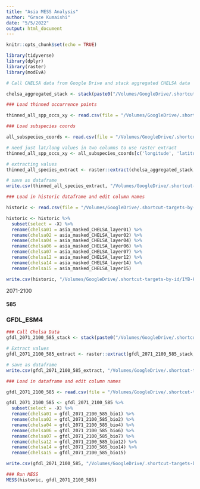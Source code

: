 ```yaml
---
title: "Asia MESS Analysis"
author: "Grace Kumaishi"
date: "5/5/2022"
output: html_document
---
```


```r
knitr::opts_chunk$set(echo = TRUE)

library(tidyverse)
library(dplyr)
library(raster)
library(modEvA)
```

```r
# Call CHELSA data from Google Drive and stack aggregated CHELSA data

chelsa_aggregated_stack <- stack(paste0("/Volumes/GoogleDrive/.shortcut-targets-by-id/1YB-Hz3L-kWyiZMg2UM89GQkvqXyZUW1H/HWC_data/Data/Chelsa_Data/asia_masked_CHELSA_data/asia_masked_CHELSA_layer", c("01","02","04","06","07","12","14","15"), ".tif"))

### Load thinned occurrence points

thinned_all_spp_occs_xy <- read.csv(file = "/Volumes/GoogleDrive/.shortcut-targets-by-id/1YB-Hz3L-kWyiZMg2UM89GQkvqXyZUW1H/HWC_data/Asia_MESS_analysis/input_dataframes/thinned_occs.csv")

### Load subspecies coords

all_subspecies_coords <- read.csv(file = "/Volumes/GoogleDrive/.shortcut-targets-by-id/1YB-Hz3L-kWyiZMg2UM89GQkvqXyZUW1H/HWC_data/Asia_MESS_analysis/input_dataframes/all_subspecies_coords.csv")

# need just lat/long values in two columns to use raster extract
thinned_all_spp_occs_xy <- all_subspecies_coords[c('longitude', 'latitude')]

# extracting values
thinned_all_species_extract <- raster::extract(chelsa_aggregated_stack, thinned_all_spp_occs_xy)

# save as dataframe
write.csv(thinned_all_species_extract, "/Volumes/GoogleDrive/.shortcut-targets-by-id/1YB-Hz3L-kWyiZMg2UM89GQkvqXyZUW1H/HWC_data/Asia_MESS_analysis/input_dataframes/historic_extract.csv", row.names = TRUE)
```

```r
### Load in historic dataframe and edit column names

historic <- read.csv(file = "/Volumes/GoogleDrive/.shortcut-targets-by-id/1YB-Hz3L-kWyiZMg2UM89GQkvqXyZUW1H/HWC_data/Asia_MESS_analysis/input_dataframes/historic_extract.csv")

historic <- historic %>% 
  subset(select = -X) %>% 
  rename(chelsa01 = asia_masked_CHELSA_layer01) %>% 
  rename(chelsa02 = asia_masked_CHELSA_layer02) %>% 
  rename(chelsa04 = asia_masked_CHELSA_layer04) %>% 
  rename(chelsa06 = asia_masked_CHELSA_layer06) %>% 
  rename(chelsa07 = asia_masked_CHELSA_layer07) %>% 
  rename(chelsa12 = asia_masked_CHELSA_layer12) %>% 
  rename(chelsa14 = asia_masked_CHELSA_layer14) %>% 
  rename(chelsa15 = asia_masked_CHELSA_layer15)

write.csv(historic, "/Volumes/GoogleDrive/.shortcut-targets-by-id/1YB-Hz3L-kWyiZMg2UM89GQkvqXyZUW1H/HWC_data/Asia_MESS_analysis/input_dataframes/historic_extract_updated_names.csv", row.names = TRUE)
```

####### 2071-2100 #######

#### 585 ####
### GFDL_ESM4 ###

```r
### Call Chelsa Data 
gfdl_2071_2100_585_stack <- stack(paste0("/Volumes/GoogleDrive/.shortcut-targets-by-id/1YB-Hz3L-kWyiZMg2UM89GQkvqXyZUW1H/HWC_data/R_files/R_output_data/chelsa_asia/2071_2100/585/GFDL_ESM4/gfdl_2071_2100_585_bio", c("1","2","4","6","7","12","14","15"), ".tif"))

# Extract values
gfdl_2071_2100_585_extract <- raster::extract(gfdl_2071_2100_585_stack, thinned_all_spp_occs_xy)

# save as dataframe
write.csv(gfdl_2071_2100_585_extract, "/Volumes/GoogleDrive/.shortcut-targets-by-id/1YB-Hz3L-kWyiZMg2UM89GQkvqXyZUW1H/HWC_data/Asia_MESS_analysis/input_dataframes/2071_2100/585/GFDL_ESM4/gfdl_2071_2100_585_extract.csv", row.names = TRUE)
```

```r
### Load in dataframe and edit column names

gfdl_2071_2100_585 <- read.csv(file = "/Volumes/GoogleDrive/.shortcut-targets-by-id/1YB-Hz3L-kWyiZMg2UM89GQkvqXyZUW1H/HWC_data/Asia_MESS_analysis/input_dataframes/2071_2100/585/GFDL_ESM4/gfdl_2071_2100_585_extract.csv")

gfdl_2071_2100_585 <- gfdl_2071_2100_585 %>% 
  subset(select = -X) %>% 
  rename(chelsa01 = gfdl_2071_2100_585_bio1) %>% 
  rename(chelsa02 = gfdl_2071_2100_585_bio2) %>% 
  rename(chelsa04 = gfdl_2071_2100_585_bio4) %>% 
  rename(chelsa06 = gfdl_2071_2100_585_bio6) %>% 
  rename(chelsa07 = gfdl_2071_2100_585_bio7) %>% 
  rename(chelsa12 = gfdl_2071_2100_585_bio12) %>% 
  rename(chelsa14 = gfdl_2071_2100_585_bio14) %>% 
  rename(chelsa15 = gfdl_2071_2100_585_bio15)

write.csv(gfdl_2071_2100_585, "/Volumes/GoogleDrive/.shortcut-targets-by-id/1YB-Hz3L-kWyiZMg2UM89GQkvqXyZUW1H/HWC_data/Asia_MESS_analysis/input_dataframes/2071_2100/585/GFDL_ESM4/gfdl_2071_2100_585_extract_updated_names.csv", row.names = TRUE)
```

```r
### Run MESS
MESS(historic, gfdl_2071_2100_585)
```


















